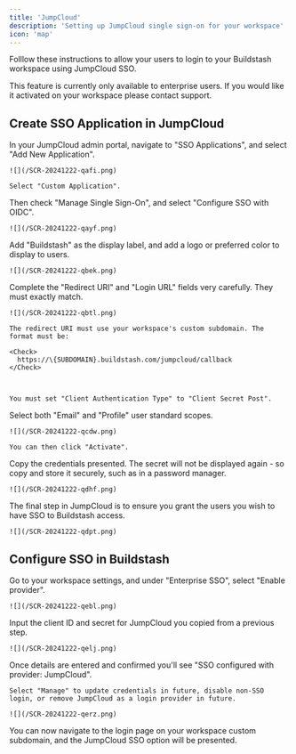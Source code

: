 ```yaml
---
title: 'JumpCloud'
description: 'Setting up JumpCloud single sign-on for your workspace'
icon: 'map'
---
```


Folllow these instructions to allow your users to login to your Buildstash workspace using JumpCloud SSO.

<Warning>
  This feature is currently only available to enterprise users. If you would like it activated on your workspace please contact support.
</Warning>

## Create SSO Application in JumpCloud

<Steps>
  <Step title="Create custom SSO application">
    In your JumpCloud admin portal, navigate to "SSO Applications", and select "Add New Application".

    ![](/SCR-20241222-qafi.png)

    Select "Custom Application".




  </Step>

  <Step title="Configure custom SSO with OIDC">
    Then check "Manage Single Sign-On", and select "Configure SSO with OIDC".

    ![](/SCR-20241222-qayf.png)


  </Step>

  <Step title="Setup custom application name and info">
    Add "Buildstash" as the display label, and add a logo or preferred color to display to users.

    ![](/SCR-20241222-qbek.png)
  </Step>

  <Step title="Setup SSO URLs">
    Complete the "Redirect URI" and "Login URL" fields very carefully. They must exactly match.

    ![](/SCR-20241222-qbtl.png)

    The redirect URI must use your workspace's custom subdomain. The format must be:

    <Check>
      https://\{SUBDOMAIN}.buildstash.com/jumpcloud/callback
    </Check>



    You must set "Client Authentication Type" to "Client Secret Post".


  </Step>

  <Step title="Set scopes">
    Select both "Email" and "Profile" user standard scopes.

    ![](/SCR-20241222-qcdw.png)

    You can then click "Activate".


  </Step>

  <Step title="Copy client ID and secret">
    Copy the credentials presented. The secret will not be displayed again - so copy and store it securely, such as in a password manager.

    ![](/SCR-20241222-qdhf.png)
  </Step>

  <Step title="Remember and set user access">
    The final step in JumpCloud is to ensure you grant the users you wish to have SSO to Buildstash access.

    ![](/SCR-20241222-qdpt.png)
  </Step>
</Steps>

## Configure SSO in Buildstash

<Steps>
  <Step title="Enable SSO provider">
    Go to your workspace settings, and under "Enterprise SSO", select "Enable provider".

    ![](/SCR-20241222-qebl.png)


  </Step>

  <Step title="Input provider credentials">
    Input the client ID and secret for JumpCloud you copied from a previous step.

    ![](/SCR-20241222-qelj.png)


  </Step>

  <Step title="Confirm correctly configured">
    Once details are entered and confirmed you'll see "SSO configured with provider: JumpCloud".



    Select "Manage" to update credentials in future, disable non-SSO login, or remove JumpCloud as a login provider in future.

    ![](/SCR-20241222-qerz.png)


  </Step>

  <Step title="Login with SSO">
    You can now navigate to the login page on your workspace custom subdomain, and the JumpCloud SSO option will be presented.
  </Step>
</Steps>

##